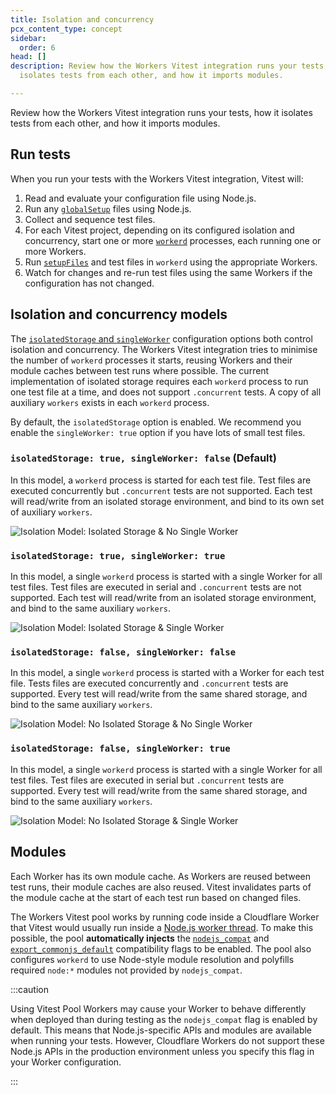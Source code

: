 ```yaml
---
title: Isolation and concurrency
pcx_content_type: concept
sidebar:
  order: 6
head: []
description: Review how the Workers Vitest integration runs your tests, how it
  isolates tests from each other, and how it imports modules.

---
```


Review how the Workers Vitest integration runs your tests, how it isolates tests from each other, and how it imports modules.

## Run tests

When you run your tests with the Workers Vitest integration, Vitest will:

1. Read and evaluate your configuration file using Node.js.
2. Run any [`globalSetup`](https://vitest.dev/config/#globalsetup) files using Node.js.
3. Collect and sequence test files.
4. For each Vitest project, depending on its configured isolation and concurrency, start one or more [`workerd`](https://github.com/cloudflare/workerd) processes, each running one or more Workers.
5. Run [`setupFiles`](https://vitest.dev/config/#setupfiles) and test files in `workerd` using the appropriate Workers.
6. Watch for changes and re-run test files using the same Workers if the configuration has not changed.

## Isolation and concurrency models

The [`isolatedStorage` and `singleWorker`](/workers/testing/vitest-integration/configuration/#workerspooloptions) configuration options both control isolation and concurrency. The Workers Vitest integration tries to minimise the number of `workerd` processes it starts, reusing Workers and their module caches between test runs where possible. The current implementation of isolated storage requires each `workerd` process to run one test file at a time, and does not support `.concurrent` tests. A copy of all auxiliary `workers` exists in each `workerd` process.

By default, the `isolatedStorage` option is enabled. We recommend you enable the `singleWorker: true` option if you have lots of small test files.

### `isolatedStorage: true, singleWorker: false` (Default)

In this model, a `workerd` process is started for each test file. Test files are executed concurrently but `.concurrent` tests are not supported. Each test will read/write from an isolated storage environment, and bind to its own set of auxiliary `workers`.

![Isolation Model: Isolated Storage & No Single Worker](~/assets/images/workers/testing/vitest/isolation-model-3-isolated-storage-no-single-worker.svg)

### `isolatedStorage: true, singleWorker: true`

In this model, a single `workerd` process is started with a single Worker for all test files. Test files are executed in serial and `.concurrent` tests are not supported. Each test will read/write from an isolated storage environment, and bind to the same auxiliary `workers`.

![Isolation Model: Isolated Storage & Single Worker](~/assets/images/workers/testing/vitest/isolation-model-4-isolated-storage-single-worker.svg)

### `isolatedStorage: false, singleWorker: false`

In this model, a single `workerd` process is started with a Worker for each test file. Tests files are executed concurrently and `.concurrent` tests are supported. Every test will read/write from the same shared storage, and bind to the same auxiliary `workers`.

![Isolation Model: No Isolated Storage & No Single Worker](~/assets/images/workers/testing/vitest/isolation-model-1-no-isolated-storage-no-single-worker.svg)

### `isolatedStorage: false, singleWorker: true`

In this model, a single `workerd` process is started with a single Worker for all test files. Test files are executed in serial but `.concurrent` tests are supported. Every test will read/write from the same shared storage, and bind to the same auxiliary `workers`.

![Isolation Model: No Isolated Storage & Single Worker](~/assets/images/workers/testing/vitest/isolation-model-2-no-isolated-storage-single-worker.svg)

## Modules

Each Worker has its own module cache. As Workers are reused between test runs, their module caches are also reused. Vitest invalidates parts of the module cache at the start of each test run based on changed files.

The Workers Vitest pool works by running code inside a Cloudflare Worker that Vitest would usually run inside a [Node.js worker thread](https://nodejs.org/api/worker_threads.html). To make this possible, the pool **automatically injects** the [`nodejs_compat`](/workers/configuration/compatibility-flags/#nodejs-compatibility-flag) and [`export_commonjs_default`](/workers/configuration/compatibility-flags/#commonjs-modules-do-not-export-a-module-namespace) compatibility flags to be enabled. The pool also configures `workerd` to use Node-style module resolution and polyfills required `node:*` modules not provided by `nodejs_compat`.

:::caution


Using Vitest Pool Workers may cause your Worker to behave differently when deployed than during testing as the `nodejs_compat` flag is enabled by default. This means that Node.js-specific APIs and modules are available when running your tests. However, Cloudflare Workers do not support these Node.js APIs in the production environment unless you specify this flag in your Worker configuration.


:::
